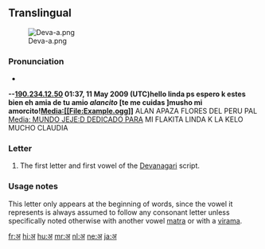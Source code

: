 {{also|अं|अँ}}
==Translingual==
[[File:Deva-a.png|thumb]]

===Pronunciation===
* {{IPA|/ə/}}
'''--[[Special:Contributions/190.234.12.50|190.234.12.50]] 01:37, 11 May 2009 (UTC)hello linda ps espero k estes  bien  <nowiki>eh amia  de  tu amio  </nowiki> ''alancito'' [te me cuidas ]musho  mi amorcito![[Media:[[File:Example.ogg]]]]'''''[[]]''
ALAN APAZA FLORES  DEL PERU   PAL [[Media: MUNDO JEJE:D DEDICADO PARA]]  MI  FLAKITA  LINDA K LA KELO  MUCHO  CLAUDIA

===Letter===
{{mul-deva|a}}

# The first letter and first vowel of the [[Devanagari]] script.

===Usage notes===
This letter only appears at the beginning of words, since the vowel it represents is always assumed to follow any consonant letter unless specifically noted otherwise with another vowel [[matra]] or with a [[virama]].

[[fr:अ]]
[[hi:अ]]
[[hu:अ]]
[[mr:अ]]
[[nl:अ]]
[[ne:अ]]
[[ja:अ]]